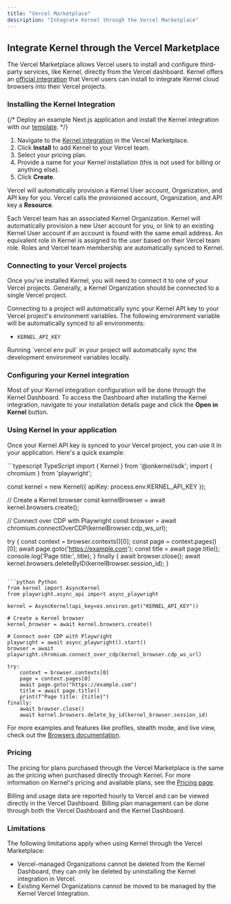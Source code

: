 ```yaml
---
title: "Vercel Marketplace"
description: "Integrate Kernel through the Vercel Marketplace"
---
```


## Integrate Kernel through the Vercel Marketplace

The Vercel Marketplace allows Vercel users to install and configure third-party services, like Kernel, directly from the Vercel dashboard. Kernel offers an [official integration](https://vercel.com/marketplace/kernel) that Vercel users can install to integrate Kernel cloud browsers into their Vercel projects.

### Installing the Kernel Integration

{/* <Tip>
  Deploy an example Next.js application and install the Kernel integration with our [template](https://github.com/onkernel/vercel-template).
</Tip> */}

1. Navigate to the [Kernel integration](https://vercel.com/marketplace/kernel) in the Vercel Marketplace.
2. Click **Install** to add Kernel to your Vercel team.
3. Select your pricing plan.
4. Provide a name for your Kernel installation (this is not used for billing or anything else).
5. Click **Create**.

Vercel will automatically provision a Kernel User account, Organization, and API key for you. Vercel calls the provisioned account, Organization, and API key a **Resource**.

Each Vercel team has an associated Kernel Organization. Kernel will automatically provision a new User account for you, or link to an existing Kernel User account if an account is found with the same email address. An equivalent role in Kernel is assigned to the user based on their Vercel team role. Roles and Vercel team membership are automatically synced to Kernel.

### Connecting to your Vercel projects

Once you've installed Kernel, you will need to connect it to one of your Vercel projects. Generally, a Kernel Organization should be connected to a single Vercel project.

Connecting to a project will automatically sync your Kernel API key to your Vercel project's environment variables. The following environment variable will be automatically synced to all environments:

- `KERNEL_API_KEY`

<Tip>
  Running `vercel env pull` in your project will automatically sync the development environment variables locally.
</Tip>

### Configuring your Kernel integration

Most of your Kernel integration configuration will be done through the Kernel Dashboard. To access the Dashboard after installing the Kernel integration, navigate to your installation details page and click the **Open in Kernel** button.

### Using Kernel in your application

Once your Kernel API key is synced to your Vercel project, you can use it in your application. Here's a quick example:

<CodeGroup>
```typescript TypeScript
import { Kernel } from '@onkernel/sdk';
import { chromium } from 'playwright';

const kernel = new Kernel({ apiKey: process.env.KERNEL_API_KEY });

// Create a Kernel browser
const kernelBrowser = await kernel.browsers.create();

// Connect over CDP with Playwright
const browser = await chromium.connectOverCDP(kernelBrowser.cdp_ws_url);

try {
  const context = browser.contexts()[0];
  const page = context.pages()[0];
  await page.goto('https://example.com');
  const title = await page.title();
  console.log('Page title:', title);
} finally {
  await browser.close();
  await kernel.browsers.deleteByID(kernelBrowser.session_id);
}
```

```python Python
from kernel import AsyncKernel
from playwright.async_api import async_playwright

kernel = AsyncKernel(api_key=os.environ.get("KERNEL_API_KEY"))

# Create a Kernel browser
kernel_browser = await kernel.browsers.create()

# Connect over CDP with Playwright
playwright = await async_playwright().start()
browser = await playwright.chromium.connect_over_cdp(kernel_browser.cdp_ws_url)

try:
    context = browser.contexts[0]
    page = context.pages[0]
    await page.goto("https://example.com")
    title = await page.title()
    print(f"Page title: {title}")
finally:
    await browser.close()
    await kernel.browsers.delete_by_id(kernel_browser.session_id)
```
</CodeGroup>

For more examples and features like profiles, stealth mode, and live view, check out the [Browsers documentation](/browsers/create-a-browser).

### Pricing

The pricing for plans purchased through the Vercel Marketplace is the same as the pricing when purchased directly through Kernel. For more information on Kernel's pricing and available plans, see the [Pricing page](https://onkernel.com/#pricing).

Billing and usage data are reported hourly to Vercel and can be viewed directly in the Vercel Dashboard. Billing plan management can be done through both the Vercel Dashboard and the Kernel Dashboard.

### Limitations

The following limitations apply when using Kernel through the Vercel Marketplace:

- Vercel-managed Organizations cannot be deleted from the Kernel Dashboard, they can only be deleted by uninstalling the Kernel integration in Vercel.
- Existing Kernel Organizations cannot be moved to be managed by the Kernel Vercel Integration.
